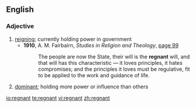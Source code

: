 ==English==

===Adjective===
{{en-adj|-}}

# [[reigning]]; currently holding power in government
#*'''1910''', A. M. Fairbairn, ''Studies in Religion and Theology'', [http://books.google.com/books?id=2vsQAAAAIAAJ&pg=RA1-PA99&dq=regnant page 99]
#*:The people are now the State, their will is the '''regnant''' will, and that will has this characteristic &mdash; it loves principles, it hates compromises; and the principles it loves must be regulative, fit to be applied to the work and guidance of life.
# [[dominant]]; holding more power or influence than others

[[io:regnant]]
[[te:regnant]]
[[vi:regnant]]
[[zh:regnant]]
